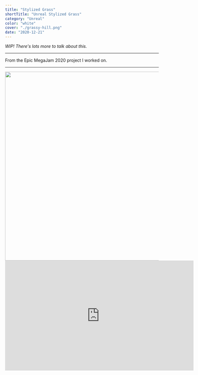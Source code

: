 ```yaml
---
title: "Stylized Grass"
shortTitle: "Unreal Stylized Grass"
category: "Unreal"
color: "white"
cover: "./grassy-hill.png"
date: "2020-12-21"
---
```


_WIP! There's lots more to talk about this._

---

From the Epic MegaJam 2020 project I worked on.

---


<img src={imgGrassyHill} style="width: 70ch" />

<div style="margin: auto">
  <iframe
    title="vimeo-player"
    src="https://player.vimeo.com/video/491373947"
    style="width: 70ch"
    width="640"
    height="360"
    frameborder="0"
    allowfullscreen
  ></iframe>
</div>
